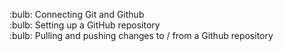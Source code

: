 :bulb: Connecting Git and Github<br>
:bulb: Setting up a GitHub repository<br>
:bulb: Pulling and pushing changes to / from a Github repository